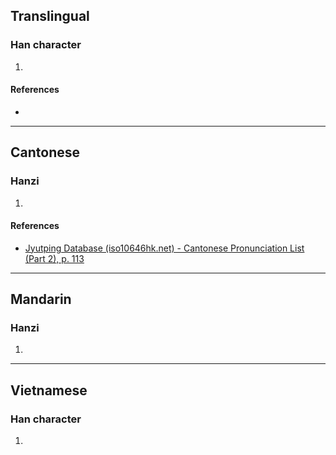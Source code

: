 {{character info/new}}
==Translingual==

===Han character===
{{Han char|rn=64|rad=手|as=05|sn=8|four=42037|canj=QHIO|ids=⿰扌乏}}

# {{defn|Han|sort=手05}}

====References====
* {{Han ref|kx=0424.020|dkj=11924|dj=0771.150|hdz=31841.020|uh=62B8|ud=25272|bh=CCC0|bd=52416}}

----

==Cantonese==

===Hanzi===
{{yue-hanzi|jyut=[[hip3]]|y=hip3}}

# {{defn|lang=yue|sort=手05}}

====References====
* [http://www.iso10646hk.net/jp/document/download.jsp Jyutping Database (iso10646hk.net) - Cantonese Pronunciation List (Part 2), p. 113]

----

==Mandarin==

===Hanzi===
{{cmn-hanzi|pin=[[jiā]] ([[jia1]])|wg=chia<sup>1</sup>}}

# {{defn|lang=cmn|sort=手05}}

----

==Vietnamese==

===Han character===
{{vi-hantu|bẹp|rs=手05}}

# {{defn|lang=vi|sort=手05}}